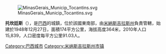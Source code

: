 [[Image:MinasGerais_Municip_Tocantins.svg|thumb]]

'''托坎廷斯'''（{{lang-pt|Tocantins}}），是[[巴西|巴西]]的城鎮，位於該國東南部，由[[米納斯吉拉斯州|米納斯吉拉斯州]]負責管轄，始建於1948年12月27日，面積174平方公里，海拔高度364米，2010年人口15,839，人口密度每平方公里91.03人。

{{coord|21|10|30|S|43|01|04|W|source:nowiki_region:BR|display=title}}

{{米納斯吉拉斯州市鎮}}

[[Category:巴西城市|Category:巴西城市]]


{{Brazil-geo-stub}}
[[Category:米纳斯吉拉斯州市镇|Category:米纳斯吉拉斯州市镇]]